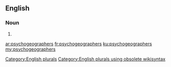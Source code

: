 ==English==

===Noun===
{{head|en}}

# {{plural of|psychogeographer}}

[[Category:English plurals]][[Category:English plurals using obsolete wikisyntax]]

[[ar:psychogeographers]]
[[fr:psychogeographers]]
[[ku:psychogeographers]]
[[my:psychogeographers]]